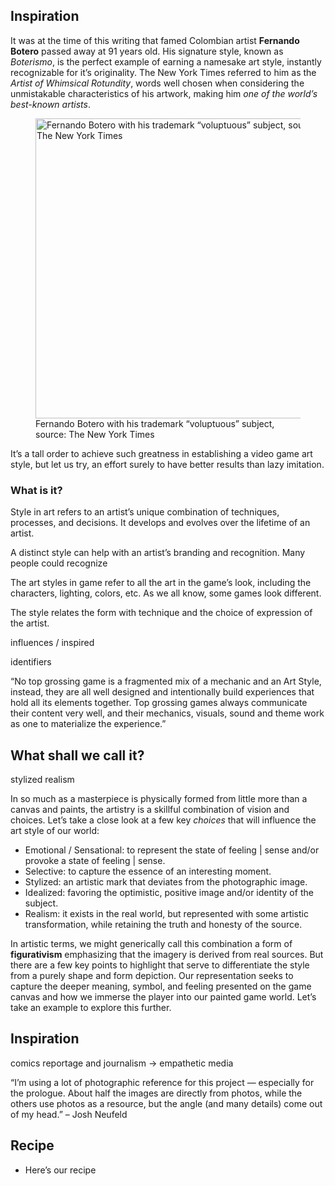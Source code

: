 ## Inspiration

It was at the time of this writing that famed Colombian artist **Fernando Botero** passed away at 91 years old. His signature style, known as *Boterismo*, is the perfect example of earning a namesake art style, instantly recognizable for it's originality. The New York Times referred to him as the *Artist of Whimsical Rotundity*, words well chosen when considering the unmistakable characteristics of his artwork, making him *one of the world’s best-known artists*.

![Fernando Botero with his trademark "voluptuous" subject, source: The New York Times ](assets/botero-nyt.jpg){fig-align="center" width="480"}

It's a tall order to achieve such greatness in establishing a video game art style, but let us try, an effort surely to have better results than lazy imitation.

### What is it?

Style in art refers to an artist’s unique combination of techniques, processes, and decisions. It develops and evolves over the lifetime of an artist.

A distinct style can help with an artist’s branding and recognition. Many people could recognize

The art styles in game refer to all the art in the game’s look, including the characters, lighting, colors, etc. As we all know, some games look different.



The style relates the form with technique and the choice of expression of the artist.

influences / inspired 

identifiers 

"No top grossing game is a fragmented mix of a mechanic and an Art Style, instead, they are all well designed and intentionally build experiences that hold all its elements together. Top grossing games always communicate their content very well, and their mechanics, visuals, sound and theme work as one to materialize the experience."

## What shall we call it?

stylized realism

In so much as a masterpiece is physically formed from little more than a canvas and paints, the artistry is a skillful combination of vision and choices. Let's take a close look at a few key *choices* that will influence the art style of our world:

-   Emotional / Sensational: to represent the state of feeling \| sense and/or provoke a state of feeling \| sense.
-   Selective: to capture the essence of an interesting moment.
-   Stylized: an artistic mark that deviates from the photographic image.
-   Idealized: favoring the optimistic, positive image and/or identity of the subject.
-   Realism: it exists in the real world, but represented with some artistic transformation, while retaining the truth and honesty of the source.

In artistic terms, we might generically call this combination a form of **figurativism** emphasizing that the imagery is derived from real sources. But there are a few key points to highlight that serve to differentiate the style from a purely shape and form depiction. Our representation seeks to capture the deeper meaning, symbol, and feeling presented on the game canvas and how we immerse the player into our painted game world. Let's take an example to explore this further.

## Inspiration

comics reportage and journalism -> empathetic media

"I’m using a lot of photographic reference for this project — especially for the prologue. About half the images are directly from photos, while the others use photos as a resource, but the angle (and many details) come out of my head." -- Josh Neufeld


## Recipe

-   Here's our recipe